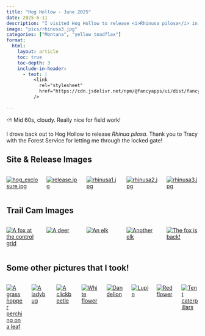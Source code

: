 ```yaml
---
title: "Hog Hollow - June 2025"
date: 2025-6-11
description: "I visited Hog Hollow to release <i>Rhinusa pilosa</i> in our grids."
image: "pics/rhinusa3.jpg"
categories: ["Montana", "yellow toadflax"]
format:
  html:
    layout: article
    toc: true
    toc-depth: 3
    include-in-header:
      - text: |
          <link
            rel="stylesheet"
            href="https://cdn.jsdelivr.net/npm/@fancyapps/ui/dist/fancybox.css"
          />

---
```


::: {.callout-note title="Weather"}
⛅ Mid 60s, cloudy. Really nice for field work!
:::

I drove back out to Hog Hollow to release *Rhinua pilosa*. Thank you to Tracy with the Forest Service for letting me through the locked gate!

## Site & Release Images

:::{.columns}
::: {.column width="33%" .px-2}
[![hog_exclosure.jpg](pics/hog_exclosure.jpg)](pics/hog_exclosure.jpg){data-fancybox="gallery" data-caption="hog_exclosure.jpg"}
:::

::: {.column width="33%" .px-2}
[![release.jpg](pics/release.jpg)](pics/release.jpg){data-fancybox="gallery" data-caption="release.jpg"}
:::

::: {.column width="33%" .px-2}
[![rhinusa1.jpg](pics/rhinusa1.jpg)](pics/rhinusa1.jpg){data-fancybox="gallery" data-caption="rhinusa1.jpg"}
:::

::: {.column width="33%" .px-2}
[![rhinusa2.jpg](pics/rhinusa2.jpg)](pics/rhinusa2.jpg){data-fancybox="gallery" data-caption="rhinusa2.jpg"}
:::

::: {.column width="33%" .px-2}
[![rhinusa3.jpg](pics/rhinusa3.jpg)](pics/rhinusa3.jpg){data-fancybox="gallery" data-caption="rhinusa3.jpg"}
:::
:::

## Trail Cam Images
:::{.columns}
::: {.column width="33%" .px-2}
[![A fox at the control grid](pics/hog_c_6-11/DSCF0005.jpg)](pics/hog_c_6-11/DSCF0005.jpg){data-fancybox="gallery" data-caption="A fox at the control grid"}
:::

::: {.column width="33%" .px-2}
[![A deer](pics/hog_c_6-11/DSCF0013.jpg)](pics/hog_c_6-11/DSCF0013.jpg){data-fancybox="gallery" data-caption="A deer"}
:::

::: {.column width="33%" .px-2}
[![An elk](pics/hog_c_6-11/DSCF0020.jpg)](pics/hog_c_6-11/DSCF0020.jpg){data-fancybox="gallery" data-caption="An elk"}
:::

::: {.column width="33%" .px-2}
[![Another elk](pics/hog_c_6-11/DSCF0021.jpg)](pics/hog_c_6-11/DSCF0021.jpg){data-fancybox="gallery" data-caption="Another elk"}
:::

::: {.column width="33%" .px-2}
[![The fox is back!](pics/hog_c_6-11/DSCF0032.jpg)](pics/hog_c_6-11/DSCF0032.jpg){data-fancybox="gallery" data-caption="The fox is back!"}
:::
:::

## Some other pictures that I took!
:::{.columns}
::: {.column width="33%" .px-2}
[![A grasshopper perching on a leaf](pics/ghopper.jpg)](pics/ghopper.jpg){data-fancybox="gallery" data-caption="A grasshopper perching on a leaf"}
:::

::: {.column width="33%" .px-2}
[![A ladybug](pics/ladybug.jpg)](pics/ladybug.jpg){data-fancybox="gallery" data-caption="A ladybug"}
:::

::: {.column width="33%" .px-2}
[![A clickbeetle](pics/click.jpg)](pics/click.jpg){data-fancybox="gallery" data-caption="A clickbeetle"}
:::

::: {.column width="33%" .px-2}
[![White flower](pics/whiteflower.jpg)](pics/whiteflower.jpg){data-fancybox="gallery" data-caption="White flower"}
:::

::: {.column width="33%" .px-2}
[![Dandelion](pics/dandy.jpg)](pics/dandy.jpg){data-fancybox="gallery" data-caption="Dandelion"}
:::

::: {.column width="33%" .px-2}
[![Lupin](pics/lupin.jpg)](pics/lupin.jpg){data-fancybox="gallery" data-caption="Lupin"}
:::

::: {.column width="33%" .px-2}
[![Red flower](pics/redflower2.jpg)](pics/redflower2.jpg){data-fancybox="gallery" data-caption="Red flower"}
:::

::: {.column width="33%" .px-2}
[![Tent caterpillars](pics/tentcat.jpg)](pics/tentcat.jpg){data-fancybox="gallery" data-caption="Tent caterpillars"}
:::
:::

